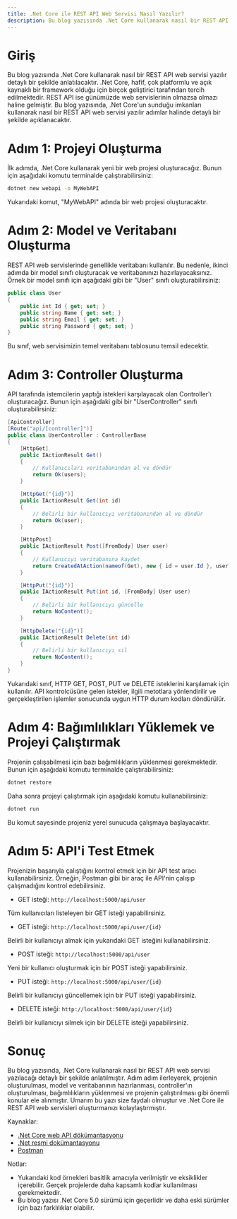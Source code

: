 ```yaml
---
title: .Net Core ile REST API Web Servisi Nasıl Yazılır?
description: Bu blog yazısında .Net Core kullanarak nasıl bir REST API web servisi yazılır detaylı bir şekilde anlatılacaktır.
---
```


# Giriş

Bu blog yazısında .Net Core kullanarak nasıl bir REST API web servisi yazılır detaylı bir şekilde anlatılacaktır. .Net Core, hafif, çok platformlu ve açık kaynaklı bir framework olduğu için birçok geliştirici tarafından tercih edilmektedir. REST API ise günümüzde web servislerinin olmazsa olmazı haline gelmiştir. Bu blog yazısında, .Net Core'un sunduğu imkanları kullanarak nasıl bir REST API web servisi yazılır adımlar halinde detaylı bir şekilde açıklanacaktır.

# Adım 1: Projeyi Oluşturma

İlk adımda, .Net Core kullanarak yeni bir web projesi oluşturacağız. Bunun için aşağıdaki komutu terminalde çalıştırabilirsiniz:

```bash
dotnet new webapi -o MyWebAPI
```

Yukarıdaki komut, "MyWebAPI" adında bir web projesi oluşturacaktır.

# Adım 2: Model ve Veritabanı Oluşturma

REST API web servislerinde genellikle veritabanı kullanılır. Bu nedenle, ikinci adımda bir model sınıfı oluşturacak ve veritabanınızı hazırlayacaksınız. Örnek bir model sınıfı için aşağıdaki gibi bir "User" sınıfı oluşturabilirsiniz:

```csharp
public class User
{
    public int Id { get; set; }
    public string Name { get; set; }
    public string Email { get; set; }
    public string Password { get; set; }
}
```

Bu sınıf, web servisimizin temel veritabanı tablosunu temsil edecektir.

# Adım 3: Controller Oluşturma

API tarafında istemcilerin yaptığı istekleri karşılayacak olan Controller'ı oluşturacağız. Bunun için aşağıdaki gibi bir "UserController" sınıfı oluşturabilirsiniz:

```csharp
[ApiController]
[Route("api/[controller]")]
public class UserController : ControllerBase
{
    [HttpGet]
    public IActionResult Get()
    {
        // Kullanıcıları veritabanından al ve döndür
        return Ok(users);
    }

    [HttpGet("{id}")]
    public IActionResult Get(int id)
    {
        // Belirli bir kullanıcıyı veritabanından al ve döndür
        return Ok(user);
    }

    [HttpPost]
    public IActionResult Post([FromBody] User user)
    {
        // Kullanıcıyı veritabanına kaydet
        return CreatedAtAction(nameof(Get), new { id = user.Id }, user);
    }

    [HttpPut("{id}")]
    public IActionResult Put(int id, [FromBody] User user)
    {
        // Belirli bir kullanıcıyı güncelle
        return NoContent();
    }

    [HttpDelete("{id}")]
    public IActionResult Delete(int id)
    {
        // Belirli bir kullanıcıyı sil
        return NoContent();
    }
}
```

Yukarıdaki sınıf, HTTP GET, POST, PUT ve DELETE isteklerini karşılamak için kullanılır. API kontrolcüsüne gelen istekler, ilgili metotlara yönlendirilir ve gerçekleştirilen işlemler sonucunda uygun HTTP durum kodları döndürülür.

# Adım 4: Bağımlılıkları Yüklemek ve Projeyi Çalıştırmak

Projenin çalışabilmesi için bazı bağımlılıkların yüklenmesi gerekmektedir. Bunun için aşağıdaki komutu terminalde çalıştırabilirsiniz:

```bash
dotnet restore
```

Daha sonra projeyi çalıştırmak için aşağıdaki komutu kullanabilirsiniz:

```bash
dotnet run
```

Bu komut sayesinde projeniz yerel sunucuda çalışmaya başlayacaktır.

# Adım 5: API'i Test Etmek

Projenizin başarıyla çalıştığını kontrol etmek için bir API test aracı kullanabilirsiniz. Örneğin, Postman gibi bir araç ile API'nin çalışıp çalışmadığını kontrol edebilirsiniz.

- GET isteği: `http://localhost:5000/api/user`

Tüm kullanıcıları listeleyen bir GET isteği yapabilirsiniz.

- GET isteği: `http://localhost:5000/api/user/{id}`

Belirli bir kullanıcıyı almak için yukarıdaki GET isteğini kullanabilirsiniz.

- POST isteği: `http://localhost:5000/api/user`

Yeni bir kullanıcı oluşturmak için bir POST isteği yapabilirsiniz.

- PUT isteği: `http://localhost:5000/api/user/{id}`

Belirli bir kullanıcıyı güncellemek için bir PUT isteği yapabilirsiniz.

- DELETE isteği: `http://localhost:5000/api/user/{id}`

Belirli bir kullanıcıyı silmek için bir DELETE isteği yapabilirsiniz.

# Sonuç

Bu blog yazısında, .Net Core kullanarak nasıl bir REST API web servisi yazılacağı detaylı bir şekilde anlatılmıştır. Adım adım ilerleyerek, projenin oluşturulması, model ve veritabanının hazırlanması, controller'ın oluşturulması, bağımlılıkların yüklenmesi ve projenin çalıştırılması gibi önemli konular ele alınmıştır. Umarım bu yazı size faydalı olmuştur ve .Net Core ile REST API web servisleri oluşturmanızı kolaylaştırmıştır.

Kaynaklar:
- [.Net Core web API dökümantasyonu](https://docs.microsoft.com/aspnet/core/tutorials/first-web-api?view=aspnetcore-5.0&tabs=visual-studio)
- [.Net resmi dokümantasyonu](https://docs.microsoft.com/dotnet/)
- [Postman](https://www.postman.com/)

Notlar:
- Yukarıdaki kod örnekleri basitlik amacıyla verilmiştir ve eksiklikler içerebilir. Gerçek projelerde daha kapsamlı kodlar kullanılması gerekmektedir.
- Bu blog yazısı .Net Core 5.0 sürümü için geçerlidir ve daha eski sürümler için bazı farklılıklar olabilir.